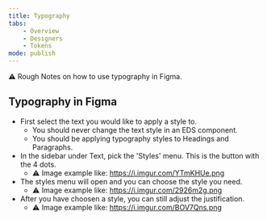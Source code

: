 ```yaml
---
title: Typography
tabs:
    - Overview
    - Designers
    - Tokens 
mode: publish
---
```



:warning: Rough Notes on how to use typography in Figma. 

## Typography in Figma

* First select the text you would like to apply a style to.  
    * You should never change the text style in an EDS component.
    * You should be applying typography styles to Headings and Paragraphs. 
* In the sidebar under Text, pick the 'Styles' menu. This is the button with the 4 dots.
    * :warning: Image example like: https://i.imgur.com/YTmKHUe.png
* The styles menu will open and you can choose the style you need.
    * :warning: Image example like: https://i.imgur.com/2926m2g.png
* After you have choosen a style, you can still adjust the justification.
    * :warning: Image example like: https://i.imgur.com/BOV7Qns.png
